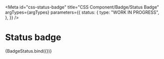 <!-- @license CC0-1.0 -->


<Meta
  id="css-status-badge"
  title="CSS Component/Badge/Status Badge"
  argTypes={argTypes}
  parameters={{
    status: {
      type: "WORK IN PROGRESS",
    },
  }}
/>

# Status badge

<Canvas>
  <Story name="Default" args={defaultArgs}>
    {BadgeStatus.bind({})}
  </Story>
</Canvas>

<ArgsTable story="Default" />
